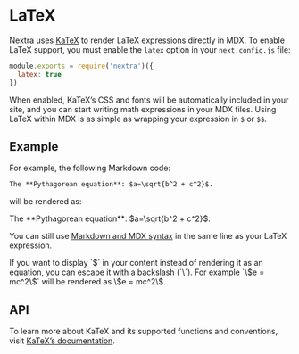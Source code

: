 # LaTeX

Nextra uses [KaTeX](https://katex.org/) to render LaTeX expressions directly in MDX.
To enable LaTeX support, you must enable the `latex` option in your `next.config.js` file:

```js filename="next.config.js"
module.exports = require('nextra')({
  latex: true
})
```

When enabled, KaTeX’s CSS and fonts will be automatically included in your site, and you can start writing math expressions in your MDX files. Using LaTeX within MDX is as simple as wrapping your expression in `$` or `$$`.

## Example

For example, the following Markdown code:

```markdown filename="page.mdx"
The **Pythagorean equation**: $a=\sqrt{b^2 + c^2}$.
```

will be rendered as:

<div className="mt-6 rounded border border-gray-200 p-4 dark:border-gray-900">
  The **Pythagorean equation**: $a=\sqrt{b^2 + c^2}$.
</div>

You can still use [Markdown and MDX syntax](markdown) in the same line as your LaTeX expression.


<Callout>
  If you want to display `$` in your content instead of rendering it as an
  equation, you can escape it with a backslash (`\`). For example `\$e = mc^2\$`
  will be rendered as \$e = mc^2\$.
</Callout>

## API

To learn more about KaTeX and its supported functions and conventions, visit [KaTeX’s documentation](https://katex.org/docs/supported.html).

